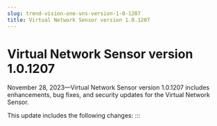 ```yaml
---
slug: trend-vision-one-vns-version-1-0-1207
title: Virtual Network Sensor version 1.0.1207
---
```

# Virtual Network Sensor version 1.0.1207

November 28, 2023—Virtual Network Sensor version 1.0.1207 includes enhancements, bug fixes, and security updates for the Virtual Network Sensor.

This update includes the following changes:
:::
